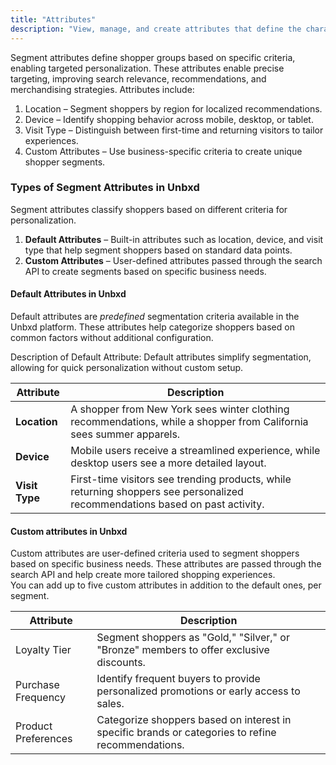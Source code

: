 ```yaml
---
title: "Attributes"
description: "View, manage, and create attributes that define the characteristics of your user."
---
```


Segment attributes define shopper groups based on specific criteria, enabling targeted personalization. These attributes enable precise targeting, improving search relevance, recommendations, and merchandising strategies.
Attributes include:

1. Location – Segment shoppers by region for localized recommendations.
2. Device – Identify shopping behavior across mobile, desktop, or tablet.
3. Visit Type – Distinguish between first-time and returning visitors to tailor experiences.
4. Custom Attributes – Use business-specific criteria to create unique shopper segments.

### Types of Segment Attributes in Unbxd

Segment attributes classify shoppers based on different criteria for personalization.

1. **Default Attributes** – Built-in attributes such as location, device, and visit type that help segment shoppers based on standard data points.
2. **Custom Attributes** – User-defined attributes passed through the search API to create segments based on specific business needs.

#### Default Attributes in Unbxd

Default attributes are _predefined_ segmentation criteria available in the Unbxd platform. These attributes help categorize shoppers based on common factors without additional configuration.

Description of Default Attribute: Default attributes simplify segmentation, allowing for quick personalization without custom setup.

| Attribute      | Description                                                                                                                  |
| -------------- | ---------------------------------------------------------------------------------------------------------------------------- |
| **Location**   | A shopper from New York sees winter clothing recommendations, while a shopper from California sees summer apparels.          |
| **Device**     | Mobile users receive a streamlined experience, while desktop users see a more detailed layout.                               |
| **Visit Type** | First-time visitors see trending products, while returning shoppers see personalized recommendations based on past activity. |

#### Custom attributes in Unbxd

Custom attributes are user-defined criteria used to segment shoppers based on specific business needs. These attributes are passed through the search API and help create more tailored shopping experiences.\
You can add up to five custom attributes in addition to the default ones, per segment.

| Attribute           | Description                                                                                       |
| ------------------- | ------------------------------------------------------------------------------------------------- |
| Loyalty Tier        | Segment shoppers as "Gold," "Silver," or "Bronze" members to offer exclusive discounts.           |
| Purchase Frequency  | Identify frequent buyers to provide personalized promotions or early access to sales.             |
| Product Preferences | Categorize shoppers based on interest in specific brands or categories to refine recommendations. |
